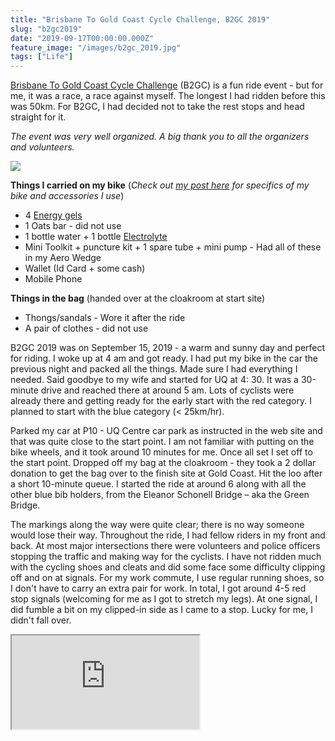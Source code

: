 ```yaml
---
title: "Brisbane To Gold Coast Cycle Challenge, B2GC 2019"
slug: "b2gc2019"
date: "2019-09-17T00:00:00.000Z"
feature_image: "/images/b2gc_2019.jpg"
tags: ["Life"]
---
```


[Brisbane To Gold Coast Cycle Challenge](https://b2gc.com.au) (B2GC) is a fun ride event - but for me, it was a race, a race against myself. The longest I had ridden before this was 50km. For B2GC, I had decided not to take the rest stops and head straight for it.

_The event was very well organized. A big thank you to all the organizers and volunteers._

![](/images/b2gc_2019.jpg)

**Things I carried on my bike** (_Check out [my post here](/posts/commuter-cycling-bag/) for specifics of my bike and accessories I use_)

*   4 [Energy gels](https://www.scienceinsport.com/au/shop-by-need/energy/go-isotonic-energy-gels/sis-go-isotonic-energy-gel-60ml-6-pack-orange)
*   1 Oats bar - did not use
*   1 bottle water + 1 bottle [Electrolyte](https://voostvitamins.com/au/range/isotonics/orange)
*   Mini Toolkit + puncture kit + 1 spare tube + mini pump - Had all of these in my Aero Wedge
*   Wallet (Id Card + some cash)
*   Mobile Phone

**Things in the bag** (handed over at the cloakroom at start site)

*   Thongs/sandals - Wore it after the ride
*   A pair of clothes - did not use

B2GC 2019 was on September 15, 2019 - a warm and sunny day and perfect for riding. I woke up at 4 am and got ready. I had put my bike in the car the previous night and packed all the things. Made sure I had everything I needed. Said goodbye to my wife and started for UQ at 4: 30. It was a 30-minute drive and reached there at around 5 am. Lots of cyclists were already there and getting ready for the early start with the red category. I planned to start with the blue category (< 25km/hr).

Parked my car at P10 - UQ Centre car park as instructed in the web site and that was quite close to the start point. I am not familiar with putting on the bike wheels, and it took around 10 minutes for me. Once all set I set off to the start point. Dropped off my bag at the cloakroom - they took a 2 dollar donation to get the bag over to the finish site at Gold Coast. Hit the loo after a short 10-minute queue. I started the ride at around 6 along with all the other blue bib holders, from the Eleanor Schonell Bridge – aka the Green Bridge.

The markings along the way were quite clear; there is no way someone would lose their way. Throughout the ride, I had fellow riders in my front and back. At most major intersections there were volunteers and police officers stopping the traffic and making way for the cyclists. I have not ridden much with the cycling shoes and cleats and did some face some difficulty clipping off and on at signals. For my work commute, I use regular running shoes, so I don't have to carry an extra pair for work. In total, I got around 4-5 red stop signals (welcoming for me as I got to stretch my legs). At one signal, I did fumble a bit on my clipped-in side as I came to a stop. Lucky for me, I didn't fall over.

<iframe src="https://www.strava.com/activities/2709125644/embed/610549a1222bce47b5d6687cc01b680a519a4fb9" />

When I crossed the finish line at Gold Coast, my Garmin showed a little over 91 km. I rode to the back of the finish line through a bikeway to make it a full 100. Though I started with the blue category, I finished as an Orange (with an average of 26.3 km/hr) and pretty happy with my finish time. After the race, there was food and coffee (paid) and lots of stalls. I ate a sausage and rested for a while. I had pre-booked my bus tickets, as part of my B2GC registration, to get back to Brisbane. The bikes were taken in a separate truck and to be dropped off at the same place as you board the bus. I took the 10:30 bus back and arrived in Brisbane around 11:45. The bicycles truck arrived about 10 minutes later, and I was back at my car by 12:15. Loaded the bike back in the car and headed home!

![](/images/b2gc_2019_collage.jpg)

Had a great ride and kudos to everyone who participated in the event!

_You can find all the photos I took (and the official ones of me) [here](https://photos.app.goo.gl/WVAGhbwdDbstzeUY7)_